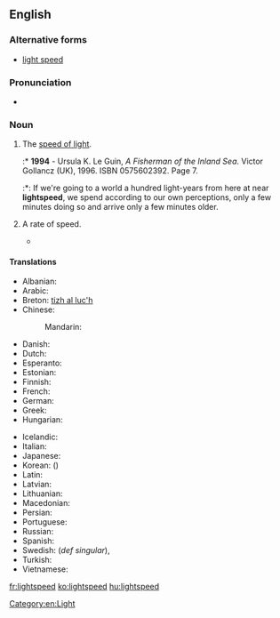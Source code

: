 ==English==

===Alternative forms===
* [[light speed]]

===Pronunciation===
* {{audio|en-us-lightspeed.ogg|Audio (US)}}

===Noun===
{{en-noun}}

# The [[speed of light]].
#:* '''1994''' - Ursula K. Le Guin, ''A Fisherman of the Inland Sea''. Victor Gollancz (UK), 1996. ISBN 0575602392. Page 7.
#:*: If we're going to a world a hundred light-years from here at near '''lightspeed''', we spend according to our own perceptions, only a few minutes doing so and arrive only a few minutes older.
# {{context|countable}} A rate of speed.
#* {{quote-book|title=Oracle And Other Stories|page=134|author=W. Strawn Douglas|year=2005|passage=He paused, then finished, “with the drive from the Linz, he can do over 500 '''lightspeeds''' to meet us.}}

====Translations====
{{trans-top|the speed of light}}
* Albanian: {{t-|sq|shpejtësia e dritës}}
* Arabic: {{t-|ar|سرعة الضوء|f|tr=súrʿat al-ḍūʾ|sc=Arab}}
* Breton: [[tizh al luc'h]]
* Chinese:
*: Mandarin: {{t|cmn|光速|tr=guāngsù|sc=Hani}}
* Danish: {{t+|da|lysets hastighed}}
* Dutch: {{t-|nl|snelheid van het licht|f}}
* Esperanto: {{t-|eo|lumrapido}}
* Estonian: {{t-|et|valguse kiirus}}
* Finnish: {{t-|fi|valonnopeus}}
* French: {{t+|fr|vitesse de la lumière|f}}
* German: {{t+|de|Lichtgeschwindigkeit|f}}
* Greek: {{t-|el|ταχύτητα του φωτός|f|tr=tachítita tu fotós|sc=Grek}}
* Hungarian: {{t+|hu|fénysebesség}}
{{trans-mid}}
* Icelandic: {{t+|is|ljóshraði}}
* Italian: {{t-|it|velocità della luce|f}}
* Japanese: {{t+|ja|光速|tr=こうそく, kōsoku}}
* Korean: {{t+|ko|광속|tr=gwangsok|sc=Kore}} ({{t+|ko|光速|sc=Kore}})
* Latin: {{t-|la|velocitas luminis|f}}
* Latvian: {{t-|lv|gaismas ātrums}}
* Lithuanian: {{t-|lt|šviesos greitis|m}}
* Macedonian: {{t-|mk|брзина на светлината|f|tr=b'rzina na svetlínata|sc=Cyrl}}
* Persian: {{t-|fa|سرعت نور|tr=sor'at-e nur|sc=fa-Arab}}
* Portuguese: {{t-|pt|velocidade da luz|f}}
* Russian: {{t-|ru|скорость света|f|tr=skórostʹ svéta}}
* Spanish: {{t+|es|velocidad de la luz|f}}
* Swedish: {{t-|sv|ljushastighet|c}} (''def singular''), {{t-|sv|ljusets hastighet|c}}
* Turkish: {{t+|tr|ışık hızı|f}}
* Vietnamese: {{t-|vi|tốc độ ánh sáng}}
{{trans-bottom}}

[[Category:en:Light]]

[[fr:lightspeed]]
[[ko:lightspeed]]
[[hu:lightspeed]]
